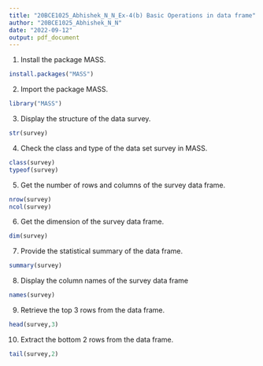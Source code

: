 ```yaml
---
title: "20BCE1025_Abhishek_N_N_Ex-4(b) Basic Operations in data frame"
author: "20BCE1025_Abhishek_N_N"
date: "2022-09-12"
output: pdf_document
---
```

1. Install the package MASS.
```r
install.packages("MASS")
```
2. Import the package MASS.
```r
library("MASS")
```
3. Display the structure of the data survey.
```r
str(survey)
```
4. Check the class and type of the data set survey in MASS.
```r
class(survey)
typeof(survey)
```
5. Get the number of rows and columns of the survey data frame.
```r
nrow(survey)
ncol(survey)
```
6. Get the dimension of the survey data frame.
```r
dim(survey)
```
7. Provide the statistical summary of the data frame.
```r
summary(survey)
```
8. Display the column names of the survey data frame
```r
names(survey)
```
9. Retrieve the top 3 rows from the data frame.
```r
head(survey,3)
```
10. Extract the bottom 2 rows from the data frame.
```r
tail(survey,2)
```






































